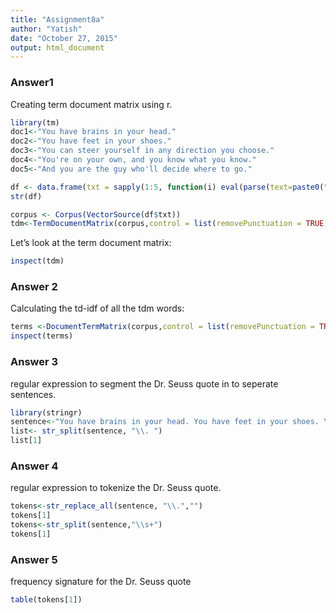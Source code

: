```yaml
---
title: "Assignment8a"
author: "Yatish"
date: "October 27, 2015"
output: html_document
---
```


### Answer1
Creating term document matrix using r.

```r
library(tm)
doc1<-"You have brains in your head."
doc2<-"You have feet in your shoes."
doc3<-"You can steer yourself in any direction you choose."
doc4<-"You're on your own, and you know what you know."
doc5<-"And you are the guy who'll decide where to go."

df <- data.frame(txt = sapply(1:5, function(i) eval(parse(text=paste0("doc",i)))))
str(df)

corpus <- Corpus(VectorSource(df$txt))
tdm<-TermDocumentMatrix(corpus,control = list(removePunctuation = TRUE, stopwords=TRUE))
```

Let's look at the term document matrix:
```r
inspect(tdm)
```

### Answer 2

Calculating the td-idf of all the tdm words:
```r
terms <-DocumentTermMatrix(corpus,control = list(removePunctuation = TRUE, stopwords=TRUE,weighting = function(x) weightTfIdf(x, normalize = FALSE)))
inspect(terms)
```

### Answer 3
regular expression to segment the Dr. Seuss quote in to seperate sentences.

```r
library(stringr)
sentence<-"You have brains in your head. You have feet in your shoes. You can steer yourself in any direction you choose. You're on your own, and you know what you know. And you are the guy who'll decide where to go."
list<- str_split(sentence, "\\. ")
list[1]
```


### Answer 4
regular expression to tokenize the Dr. Seuss quote.

```r
tokens<-str_replace_all(sentence, "\\.","")
tokens[1]
tokens<-str_split(sentence,"\\s+")
tokens[1]
```

### Answer 5
frequency signature for the Dr. Seuss quote
```r
table(tokens[1])
```